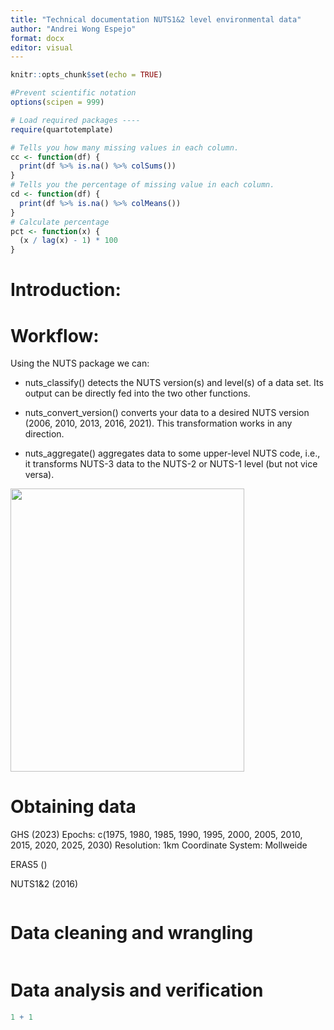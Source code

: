 ```yaml
---
title: "Technical documentation NUTS1&2 level environmental data"
author: "Andrei Wong Espejo"
format: docx
editor: visual
---
```


<!-- using quarto install extension quarto-monash/report -->
<!-- using quarto install extension schochastics/academicons -->

```r
knitr::opts_chunk$set(echo = TRUE)

#Prevent scientific notation
options(scipen = 999)

# Load required packages ----
require(quartotemplate)


```

```r

# Tells you how many missing values in each column.
cc <- function(df) {
  print(df %>% is.na() %>% colSums())
}
# Tells you the percentage of missing value in each column.
cd <- function(df) {
  print(df %>% is.na() %>% colMeans())
}
# Calculate percentage
pct <- function(x) {
  (x / lag(x) - 1) * 100
}

```


# Introduction:

# Workflow:

Using the NUTS package we can:

-   nuts_classify() detects the NUTS version(s) and level(s) of a data set. Its output can be directly fed into the two other functions.

-   nuts_convert_version() converts your data to a desired NUTS version (2006, 2010, 2013, 2016, 2021). This transformation works in any direction.

-   nuts_aggregate() aggregates data to some upper-level NUTS code, i.e., it transforms NUTS-3 data to the NUTS-2 or NUTS-1 level (but not vice versa).

![](Figures/NUTS_workflow.png){.preview-image width="374" height="453"}

# Obtaining data

GHS (2023) 
Epochs: c(1975, 1980, 1985, 1990, 1995, 2000, 2005, 2010, 2015, 2020, 2025, 2030)
Resolution: 1km
Coordinate System: Mollweide

ERAS5 ()


NUTS1&2 (2016)


```r

```

# Data cleaning and wrangling

```r

```

# Data analysis and verification

```r
1 + 1
```
